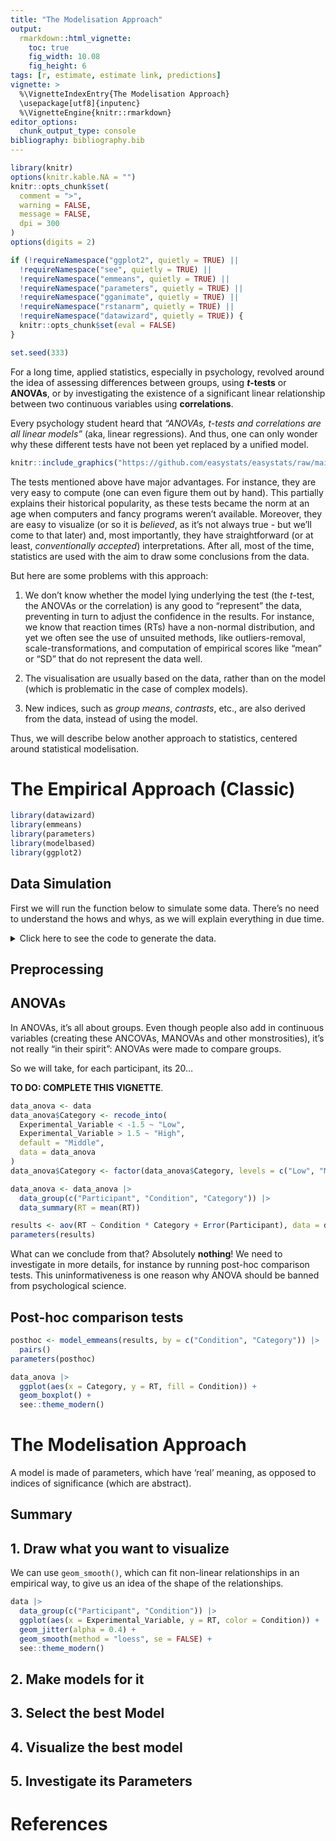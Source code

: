 ```yaml
---
title: "The Modelisation Approach"
output:
  rmarkdown::html_vignette:
    toc: true
    fig_width: 10.08
    fig_height: 6
tags: [r, estimate, estimate link, predictions]
vignette: >
  %\VignetteIndexEntry{The Modelisation Approach}
  \usepackage[utf8]{inputenc}
  %\VignetteEngine{knitr::rmarkdown}
editor_options:
  chunk_output_type: console
bibliography: bibliography.bib
---
```


```r
library(knitr)
options(knitr.kable.NA = "")
knitr::opts_chunk$set(
  comment = ">",
  warning = FALSE,
  message = FALSE,
  dpi = 300
)
options(digits = 2)

if (!requireNamespace("ggplot2", quietly = TRUE) ||
  !requireNamespace("see", quietly = TRUE) ||
  !requireNamespace("emmeans", quietly = TRUE) ||
  !requireNamespace("parameters", quietly = TRUE) ||
  !requireNamespace("gganimate", quietly = TRUE) ||
  !requireNamespace("rstanarm", quietly = TRUE) ||
  !requireNamespace("datawizard", quietly = TRUE)) {
  knitr::opts_chunk$set(eval = FALSE)
}

set.seed(333)
```

For a long time, applied statistics, especially in psychology, revolved around
the idea of assessing differences between groups, using ***t*-tests** or
**ANOVAs**, or by investigating the existence of a significant linear
relationship between two continuous variables using **correlations**.

Every psychology student heard that *"ANOVAs, t-tests and correlations are all
linear models"* (aka, linear regressions). And thus, one can only wonder why
these different tests have not been yet replaced by a unified model.

```r
knitr::include_graphics("https://github.com/easystats/easystats/raw/main/hextools/modelbased/allregressions.png")
```

The tests mentioned above have major advantages. For instance, they are very easy to
compute (one can even figure them out by hand). This partially explains their
historical popularity, as these tests became the norm at an age when computers
and fancy programs weren't available. Moreover, they are easy to visualize (or
so it is *believed*, as it's not always true - but we'll come to that later)
and, most importantly, they have straightforward (or at least, *conventionally
accepted*) interpretations. After all, most of the time, statistics are used
with the aim to draw some conclusions from the data.

But here are some problems with this approach:

1. We don't know whether the model lying underlying the test (the *t*-test, the
   ANOVAs or the correlation) is any good to "represent" the data, preventing in
   turn to adjust the confidence in the results. For instance, we know that reaction
   times (RTs) have a non-normal distribution, and yet we often see the use of
   unsuited methods, like outliers-removal, scale-transformations, and computation
   of empirical scores like "mean" or "SD" that do not represent the data well.

2. The visualisation are usually based on the data, rather than on the model
   (which is problematic in the case of complex models).

3. New indices, such as *group means*, *contrasts*, etc., are also derived from
   the data, instead of using the model.

Thus, we will describe below another approach to statistics, centered around
statistical modelisation.

# The Empirical Approach (Classic)

```r
library(datawizard)
library(emmeans)
library(parameters)
library(modelbased)
library(ggplot2)
```

## Data Simulation


First we will run the function below to simulate some data. There's no need to
understand the hows and whys, as we will explain everything in due time.

<details> <summary>Click here to see the code to generate the data.</summary>

```r
generate_data <- function(effect = 5, noise = 0.5) {
  data <- data.frame()
  n <- 100
  for (i in 1:length(effect)) {
    participant <- data.frame(Experimental_Variable = c(seq(-3, 3, length = n / 2), seq(-3, 3, length = n / 2)))
    participant$RT <- c(participant$Experimental_Variable[1:(n / 2)]**2 - effect[i], (participant$Experimental_Variable[(n / 2 + 1):n] + effect[i])) + rnorm(n, 0, abs(noise[i]))
    participant$Condition <- rep(c("A", "B"), each = n / 2)
    participant$Participant <- paste0("S", i)
    data <- rbind(data, participant)
  }
  data$RT <- (100 + data$RT) * 10
  data
}

data <- generate_data(effect = rnorm(30, 2, 2), noise = rnorm(30, 0, 0.4))
#
# library(rtdists)
#
# data <- data.frame(
#   Participant = paste0("S", speed_acc$id),
#   Item = as.numeric(speed_acc$stim),
#   Condition = speed_acc$condition,
#   Correct = ifelse(as.character(speed_acc$stim_cat) == as.character(speed_acc$response), 1, 0),
#   RT = speed_acc$rt * 1000
# )
```

</details>


## Preprocessing


## ANOVAs

In ANOVAs, it's all about groups. Even though people also add in continuous
variables (creating these ANCOVAs, MANOVAs and other monstrosities), it's not
really "in their spirit": ANOVAs were made to compare groups.

So we will take, for each participant, its 20...

**TO DO: COMPLETE THIS VIGNETTE**.


```r
data_anova <- data
data_anova$Category <- recode_into(
  Experimental_Variable < -1.5 ~ "Low",
  Experimental_Variable > 1.5 ~ "High",
  default = "Middle",
  data = data_anova
)
data_anova$Category <- factor(data_anova$Category, levels = c("Low", "Middle", "High"))

data_anova <- data_anova |>
  data_group(c("Participant", "Condition", "Category")) |>
  data_summary(RT = mean(RT))

results <- aov(RT ~ Condition * Category + Error(Participant), data = data_anova)
parameters(results)
```

What can we conclude from that? Absolutely **nothing**! We need to investigate in more details, for instance by running post-hoc comparison tests. This uninformativeness is one reason why ANOVA should be banned from psychological science.

## Post-hoc comparison tests

```r
posthoc <- model_emmeans(results, by = c("Condition", "Category")) |>
  pairs()
parameters(posthoc)
```

```r
data_anova |>
  ggplot(aes(x = Category, y = RT, fill = Condition)) +
  geom_boxplot() +
  see::theme_modern()
```


# The Modelisation Approach

A model is made of parameters, which have 'real' meaning, as opposed to indices
of significance (which are abstract).

## Summary

## 1. Draw what you want to visualize

We can use `geom_smooth()`, which can fit non-linear relationships in an empirical way, to give us an idea of the shape of the relationships.

```r
data |>
  data_group(c("Participant", "Condition")) |>
  ggplot(aes(x = Experimental_Variable, y = RT, color = Condition)) +
  geom_jitter(alpha = 0.4) +
  geom_smooth(method = "loess", se = FALSE) +
  see::theme_modern()
```



## 2. Make models for it



## 3. Select the best Model

## 4. Visualize the best model

## 5. Investigate its Parameters

# References

<!-- ESTIMATION OF INTERINDIVIDUAL VARIABILITY see Williams, D. R., Mulder, J., Rouder, J. N., & Rast, P. (2020). Beneath the surface: Unearthing within-person variability and mean relations with Bayesian mixed models. Psychological Methods. -->
